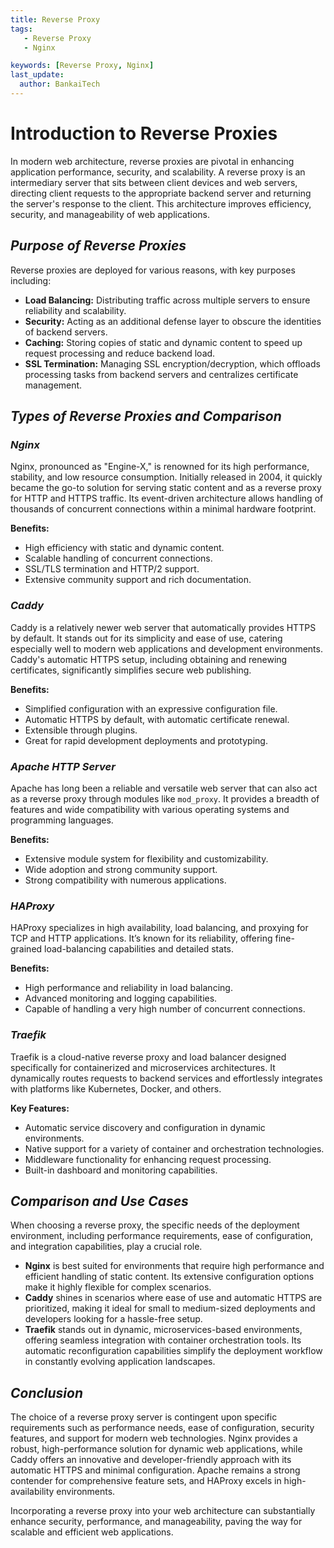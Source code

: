 ```yaml
---
title: Reverse Proxy
tags:
   - Reverse Proxy
   - Nginx

keywords: [Reverse Proxy, Nginx]
last_update:
  author: BankaiTech
---
```



# **Introduction to Reverse Proxies**

In modern web architecture, reverse proxies are pivotal in enhancing application performance, security, and scalability. A reverse proxy is an intermediary server that sits between client devices and web servers, directing client requests to the appropriate backend server and returning the server's response to the client. This architecture improves efficiency, security, and manageability of web applications.

## ***Purpose of Reverse Proxies***

Reverse proxies are deployed for various reasons, with key purposes including:

- **Load Balancing:** Distributing traffic across multiple servers to ensure reliability and scalability.
- **Security:** Acting as an additional defense layer to obscure the identities of backend servers.
- **Caching:** Storing copies of static and dynamic content to speed up request processing and reduce backend load.
- **SSL Termination:** Managing SSL encryption/decryption, which offloads processing tasks from backend servers and centralizes certificate management.

## ***Types of Reverse Proxies and Comparison***

### *Nginx*

Nginx, pronounced as "Engine-X," is renowned for its high performance, stability, and low resource consumption. Initially released in 2004, it quickly became the go-to solution for serving static content and as a reverse proxy for HTTP and HTTPS traffic. Its event-driven architecture allows handling of thousands of concurrent connections within a minimal hardware footprint.

**Benefits:**
- High efficiency with static and dynamic content.
- Scalable handling of concurrent connections.
- SSL/TLS termination and HTTP/2 support.
- Extensive community support and rich documentation.

### *Caddy*

Caddy is a relatively newer web server that automatically provides HTTPS by default. It stands out for its simplicity and ease of use, catering especially well to modern web applications and development environments. Caddy's automatic HTTPS setup, including obtaining and renewing certificates, significantly simplifies secure web publishing.

**Benefits:**
- Simplified configuration with an expressive configuration file.
- Automatic HTTPS by default, with automatic certificate renewal.
- Extensible through plugins.
- Great for rapid development deployments and prototyping.

### *Apache HTTP Server*

Apache has long been a reliable and versatile web server that can also act as a reverse proxy through modules like `mod_proxy`. It provides a breadth of features and wide compatibility with various operating systems and programming languages.

**Benefits:**
- Extensive module system for flexibility and customizability.
- Wide adoption and strong community support.
- Strong compatibility with numerous applications.

### *HAProxy*

HAProxy specializes in high availability, load balancing, and proxying for TCP and HTTP applications. It’s known for its reliability, offering fine-grained load-balancing capabilities and detailed stats.

**Benefits:**
- High performance and reliability in load balancing.
- Advanced monitoring and logging capabilities.
- Capable of handling a very high number of concurrent connections.

### *Traefik*

Traefik is a cloud-native reverse proxy and load balancer designed specifically for containerized and microservices architectures. It dynamically routes requests to backend services and effortlessly integrates with platforms like Kubernetes, Docker, and others.

**Key Features:**
- Automatic service discovery and configuration in dynamic environments.
- Native support for a variety of container and orchestration technologies.
- Middleware functionality for enhancing request processing.
- Built-in dashboard and monitoring capabilities.

## ***Comparison and Use Cases***

When choosing a reverse proxy, the specific needs of the deployment environment, including performance requirements, ease of configuration, and integration capabilities, play a crucial role.

- **Nginx** is best suited for environments that require high performance and efficient handling of static content. Its extensive configuration options make it highly flexible for complex scenarios.
- **Caddy** shines in scenarios where ease of use and automatic HTTPS are prioritized, making it ideal for small to medium-sized deployments and developers looking for a hassle-free setup.
- **Traefik** stands out in dynamic, microservices-based environments, offering seamless integration with container orchestration tools. Its automatic reconfiguration capabilities simplify the deployment workflow in constantly evolving application landscapes.

## ***Conclusion***

The choice of a reverse proxy server is contingent upon specific requirements such as performance needs, ease of configuration, security features, and support for modern web technologies. Nginx provides a robust, high-performance solution for dynamic web applications, while Caddy offers an innovative and developer-friendly approach with its automatic HTTPS and minimal configuration. Apache remains a strong contender for comprehensive feature sets, and HAProxy excels in high-availability environments.

Incorporating a reverse proxy into your web architecture can substantially enhance security, performance, and manageability, paving the way for scalable and efficient web applications.

<BuyMeACoffeeButton />
